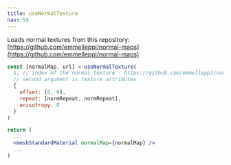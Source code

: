 ```yaml
---
title: useNormalTexture
nav: 55
---
```


Loads normal textures from this repository: [https://github.com/emmelleppi/normal-maps](https://github.com/emmelleppi/normal-maps)

```jsx
const [normalMap, url] = useNormalTexture(
  1, // index of the normal texture - https://github.com/emmelleppi/normal-maps/blob/master/normals.json
  // second argument is texture attributes
  {
    offset: [0, 0],
    repeat: [normRepeat, normRepeat],
    anisotropy: 8
  }
)

return (
  ...
  <meshStandardMaterial normalMap={normalMap} />
  ...
)

```

<StoryBook lib="drei" id="prototyping-usenormaltexture" />
